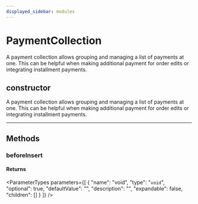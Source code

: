 ```yaml
---
displayed_sidebar: modules
---
```



# PaymentCollection

A payment collection allows grouping and managing a list of payments at one. This can be helpful when making additional payment for order edits or integrating installment payments.

## constructor

A payment collection allows grouping and managing a list of payments at one. This can be helpful when making additional payment for order edits or integrating installment payments.

___

## Methods

### beforeInsert

#### Returns

<ParameterTypes parameters={[
  {
    "name": "void",
    "type": "`void`",
    "optional": true,
    "defaultValue": "",
    "description": "",
    "expandable": false,
    "children": []
  }
]} />
